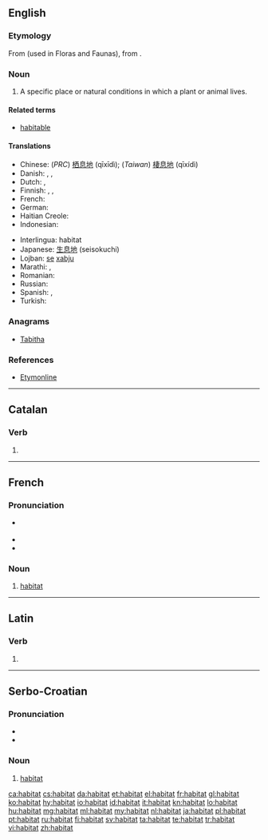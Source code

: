 {{also|habitât}}
==English==

===Etymology===
From {{etyl|la}} {{term|habitat||it inhabits|lang=la}} (used in Floras and Faunas), from {{term|habito|habitō}}.

===Noun===
{{en-noun}}

# {{biology}} A specific place or natural conditions in which a plant or animal lives.

====Related terms====
* [[habitable]]

====Translations====
{{trans-top|natural conditions in which a plant or animal lives}}
* Chinese: (''PRC'') [[栖息地]] (qīxīdì); (''Taiwan'') [[棲息地]]  (qīxídì)
* Danish: {{t|da|levested|n}}, {{t|da|habitat|n}}, {{t|da|udbredelsesområde|n}}
* Dutch: {{t-|nl|woonplaats|m|f}}, {{t|nl|habitat|n}}
* Finnish: {{t|fi|elinympäristö}}, {{t|fi|elinpaikka}}, {{t-|fi|habitaatti}}
* French: {{t+|fr|habitat|m}}
* German: {{t+|de|Habitat|n}}
* Haitian Creole: {{tø|ht|abita}}
* Indonesian: {{t+|id|habitat|xs=Indonesian}}
{{trans-mid}}
* Interlingua: habitat
* Japanese: [[生息地]] (seisokuchi)
* Lojban: [[se]] [[xabju]]
* Marathi: {{t|mr|अधिवास|sc=Deva|xs=Marathi}}, {{t|mr|प्राकृतिक वास|sc=Deva|xs=Marathi}}
* Romanian: {{t-|ro|habitat}}
* Russian: {{t|ru|среда обитания|f|tr=sredá obitánija}}
* Spanish: {{t+|es|habitación|f}},  {{t-|es|habitat}}
* Turkish: {{t+|tr|habitat}}
{{trans-bottom}}

===Anagrams===
* [[Tabitha#English|Tabitha]]

===References===
* [http://www.etymonline.com/index.php?term=habitat Etymonline]

----

==Catalan==

===Verb===
{{head|ca|verb form}}

# {{ca-verb form of|t=past|m=ptc|habitar}}

----

==French==

===Pronunciation===
* {{muteh}} {{IPA|/a.bi.ta/|lang=fr}}
* {{rhymes|a|lang=fr}}
* {{homophones|habitats|lang=fr}}

===Noun===
{{fr-noun|m}}

# [[#English|habitat]]

----

==Latin==

===Verb===
{{la-verb-form|habitat}}

# {{conjugation of|[[habito#Latin|habitō]]||3|s|pres|act|ind}}

----

==Serbo-Croatian==

===Pronunciation===
* {{IPA|/xabǐtaːt/|lang=sh}}
* {{hyphenation|ha|bi|tat}}

===Noun===
{{sh-noun|g=m|head=habìtāt|r|хабитат|хабѝта̄т}}

# [[#English|habitat]]

[[ca:habitat]]
[[cs:habitat]]
[[da:habitat]]
[[et:habitat]]
[[el:habitat]]
[[fr:habitat]]
[[gl:habitat]]
[[ko:habitat]]
[[hy:habitat]]
[[io:habitat]]
[[id:habitat]]
[[it:habitat]]
[[kn:habitat]]
[[lo:habitat]]
[[hu:habitat]]
[[mg:habitat]]
[[ml:habitat]]
[[my:habitat]]
[[nl:habitat]]
[[ja:habitat]]
[[pl:habitat]]
[[pt:habitat]]
[[ru:habitat]]
[[fi:habitat]]
[[sv:habitat]]
[[ta:habitat]]
[[te:habitat]]
[[tr:habitat]]
[[vi:habitat]]
[[zh:habitat]]